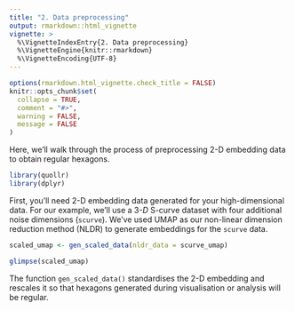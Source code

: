```yaml
---
title: "2. Data preprocessing"
output: rmarkdown::html_vignette
vignette: >
  %\VignetteIndexEntry{2. Data preprocessing}
  %\VignetteEngine{knitr::rmarkdown}
  %\VignetteEncoding{UTF-8}
---
```


```r
options(rmarkdown.html_vignette.check_title = FALSE)
knitr::opts_chunk$set(
  collapse = TRUE,
  comment = "#>",
  warning = FALSE, 
  message = FALSE
)
```

Here, we'll walk through the process of preprocessing 2-D embedding data to obtain regular hexagons.

```r
library(quollr)
library(dplyr)
```

First, you'll need 2-D embedding data generated for your high-dimensional data. For our example, we'll use a $3\text{-}D$ S-curve dataset with four additional noise dimensions (`scurve`). We've used UMAP as our non-linear dimension reduction method (NLDR) to generate embeddings for the `scurve` data.

```r
scaled_umap <- gen_scaled_data(nldr_data = scurve_umap)

glimpse(scaled_umap)
```

The function `gen_scaled_data()` standardises the 2-D embedding and rescales it so that hexagons generated during visualisation or analysis will be regular. 
